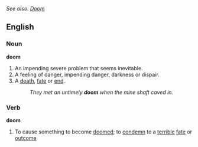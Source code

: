 ''See also: [[Doom]]''

==English==

===Noun===
'''doom'''
#An impending severe problem that seems inevitable.
#A feeling of danger, impending danger, darkness or dispair.
#A [[death]], [[fate]] or [[end]].
#:''They met an untimely '''doom''' when the mine shaft caved in.''

===Verb===
'''doom'''
#To cause something to become [[doomed]]; to [[condemn]] to a [[terrible]] [[fate]] or [[outcome]]